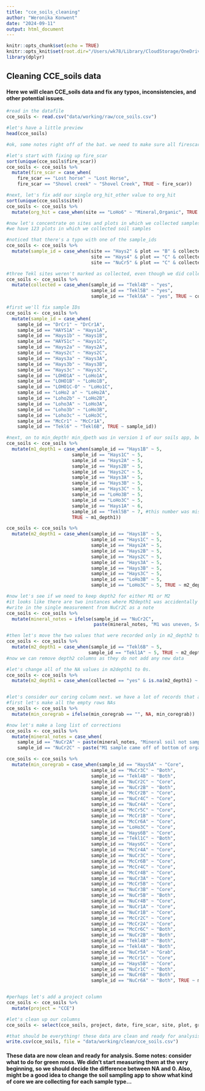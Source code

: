 ```yaml
---
title: "cce_soils_cleaning"
author: "Weronika Konwent"
date: "2024-09-11"
output: html_document
---
```


```r
knitr::opts_chunk$set(echo = TRUE)
knitr::opts_knit$set(root.dir="/Users/wk78/Library/CloudStorage/OneDrive-NorthernArizonaUniversity/R/CCE")
library(dplyr)
```

## Cleaning CCE_soils data
#### Here we will clean CCE_soils data and fix any typos, inconsistencies, and other potential issues.


```r
#read in the datafile
cce_soils <- read.csv("data/working/raw/cce_soils.csv")

#let's have a little preview
head(cce_soils)

#ok, some notes right off of the bat. we need to make sure all firescars and sites are standardized, fix any mispellings in, add org_hit_other to org_hit, think about NAs and missing values, maybe remove mineral 2 measurements, remove min_depth

#let's start with fixing up fire_scar
sort(unique(cce_soils$fire_scar))
cce_soils <- cce_soils %>%
  mutate(fire_scar = case_when(
    fire_scar == "Lost horse" ~ "Lost Horse",
    fire_scar == "Shovel creek" ~ "Shovel Creek", TRUE ~ fire_scar))

#next, let's fix add our single org_hit_other value to org_hit
sort(unique(cce_soils$site))
cce_soils <- cce_soils %>%
  mutate(org_hit = case_when(site == "LoHo6" ~ "Mineral,Organic", TRUE ~ org_hit))

#now let's concentrate on sites and plots in which we collected samples
#we have 123 plots in which we collected soil samples

#noticed that there's a typo with one of the sample_ids
cce_soils <- cce_soils %>%
  mutate(sample_id = case_when(site == "Hays2" & plot == "B" & collected == "yes" ~ "Hays2B", 
                               site == "Hays4" & plot == "C" & collected == "yes" ~ "Hays4C",
                               site == "NuCr5" & plot == "C" & collected == "yes" ~ "NuCr5C", TRUE ~ sample_id))

#three Tekl sites weren't marked as collected, even though we did collect soils there
cce_soils <- cce_soils %>%
  mutate(collected = case_when(sample_id == "Tekl4B" ~ "yes", 
                               sample_id == "Tekl5B" ~ "yes",
                               sample_id == "Tekl6A" ~ "yes", TRUE ~ collected))

#first we'll fix sample IDs
cce_soils <- cce_soils %>%
  mutate(sample_id = case_when(
    sample_id == "DrCr1" ~ "DrCr1A",
    sample_id == "HAYS1A" ~ "Hays1A",
    sample_id == "Hays1b" ~ "Hays1B",
    sample_id == "HAYS1c" ~ "Hays1C",
    sample_id == "Hays2a" ~ "Hays2A",
    sample_id == "Hays2c" ~ "Hays2C",
    sample_id == "Hays3a" ~ "Hays3A",
    sample_id == "Hays3b" ~ "Hays3B",
    sample_id == "Hays3c" ~ "Hays3C",
    sample_id == "LOHO1A" ~ "LoHo1A",
    sample_id == "LOHO1B" ~ "LoHo1B",
    sample_id == "LOHO1C-O" ~ "LoHo1C",
    sample_id == "LoHo2 a" ~ "LoHo2A",
    sample_id == "Loho2b" ~ "LoHo2B",
    sample_id == "Loho3A" ~ "LoHo3A",
    sample_id == "Loho3b" ~ "LoHo3B",
    sample_id == "Loho3c" ~ "LoHo3C",
    sample_id == "McCr1" ~ "McCr1A",
    sample_id == "Tekl6" ~ "Tekl6B", TRUE ~ sample_id))

#next, on to min_depth! min_dpeth was in version 1 of our soils app, before we added M1 and M2 measurements. let's move all of the pertinent information from min_depth to M1 and M2, so that we can delete min_depth
cce_soils <- cce_soils %>%
  mutate(m1_depth1 = case_when(sample_id == "Hays1B" ~ 5, 
                        sample_id == "Hays1C" ~ 5, 
                        sample_id == "Hays2A" ~ 5,
                        sample_id == "Hays2B" ~ 5,
                        sample_id == "Hays2C" ~ 5,
                        sample_id == "Hays3A" ~ 5,
                        sample_id == "Hays3B" ~ 5,
                        sample_id == "Hays3C" ~ 5,
                        sample_id == "LoHo3B" ~ 5,
                        sample_id == "LoHo3C" ~ 5,
                        sample_id == "Hays1A" ~ 6, 
                        sample_id == "Tekl5B" ~ 7, #this number was missing from m1_depth 1, but was pulled from the notes
                        TRUE ~ m1_depth1))

cce_soils <- cce_soils %>%
  mutate(m2_depth1 = case_when(sample_id == "Hays1B" ~ 5, 
                               sample_id == "Hays1C" ~ 5, 
                               sample_id == "Hays2A" ~ 5,
                               sample_id == "Hays2B" ~ 5,
                               sample_id == "Hays2C" ~ 5,
                               sample_id == "Hays3A" ~ 5,
                               sample_id == "Hays3B" ~ 5,
                               sample_id == "Hays3C" ~ 5,
                               sample_id == "LoHo3B" ~ 5,
                               sample_id == "LoHo3C" ~ 5, TRUE ~ m2_depth1))

#now let's see if we need to keep depth2 for either M1 or M2
#it looks like there are two instances where M2depth1 was accidentally recorded in depth2. there is one instance in which there is a useful number in m1depth2 (NuCr2C). 
#write in the single measurement from NuCr2C as a note
cce_soils <- cce_soils %>%
  mutate(mineral_notes = ifelse(sample_id == "NuCr2C", 
                                paste(mineral_notes, "M1 was uneven, 5cm and 4cm", sep = " "), mineral_notes))

#then let's move the two values that were recorded only in m2_depth2 to m2_depth1
cce_soils <- cce_soils %>%
  mutate(m2_depth1 = case_when(sample_id == "Tekl6B" ~ 5, 
                              sample_id == "Tekl1A" ~ 5, TRUE ~ m2_depth1))
#now we can remove depth2 columns as they do not add any new data

#let's change all of the NA values in m2depth1 to 0s.
cce_soils <- cce_soils %>%
  mutate(m2_depth1 = case_when(collected == "yes" & is.na(m2_depth1) ~ 0, TRUE ~ m2_depth1))


#let's consider our coring column next. we have a lot of records that are missing values. this may be a question of backfilling the information site by site...
#first let's make all the empty rows NAs
cce_soils <- cce_soils %>%
  mutate(min_coregrab = ifelse(min_coregrab == "", NA, min_coregrab))

#now let's make a long list of corrections
cce_soils <- cce_soils %>%
  mutate(mineral_notes = case_when(
    sample_id == "NuCr2A" ~ paste(mineral_notes, "Mineral soil not sampled, too rocky"),
    sample_id == "NuCr2C" ~ paste("M1 sample came off of bottom of organic sample, depth is estimated. Length and width are same dimensions as brownie. M2 sample taken as core below", mineral_notes), TRUE ~ mineral_notes))

cce_soils <- cce_soils %>%
  mutate(min_coregrab = case_when(sample_id == "Hays5A" ~ "Core", 
                               sample_id == "MuCr3C" ~ "Both", 
                               sample_id == "Tekl4B" ~ "Both",
                               sample_id == "NuCr2C" ~ "Core",
                               sample_id == "NuCr2B" ~ "Both",
                               sample_id == "McCr2B" ~ "Core",
                               sample_id == "NuCr4C" ~ "Core",
                               sample_id == "NuCr4A" ~ "Core",
                               sample_id == "McCr5C" ~ "Core",
                               sample_id == "McCr1B" ~ "Core", 
                               sample_id == "McCr6A" ~ "Core",
                               sample_id == "LoHo3C" ~ "Core",
                               sample_id == "Hays6B" ~ "Core",
                               sample_id == "Tekl1C" ~ "Both",
                               sample_id == "Hays6C" ~ "Core", 
                               sample_id == "McCr4A" ~ "Core",
                               sample_id == "NuCr3C" ~ "Core",
                               sample_id == "McCr6B" ~ "Core",
                               sample_id == "McCr4C" ~ "Core",
                               sample_id == "McCr4B" ~ "Core", 
                               sample_id == "NuCr3A" ~ "Core", 
                               sample_id == "McCr5B" ~ "Core",
                               sample_id == "NuCr3B" ~ "Core",
                               sample_id == "NuCr5B" ~ "Both",
                               sample_id == "NuCr4B" ~ "Core",
                               sample_id == "NuCr1A" ~ "Core", 
                               sample_id == "NuCr1B" ~ "Core", 
                               sample_id == "McCr2C" ~ "Core",
                               sample_id == "McCr2A" ~ "Core",
                               sample_id == "McCr6C" ~ "Both",
                               sample_id == "NuCr2B" ~ "Both",
                               sample_id == "Tekl4B" ~ "Both", 
                               sample_id == "Tekl4A" ~ "Both", 
                               sample_id == "NuCr5A" ~ "Grab",
                               sample_id == "McCr1C" ~ "Core",
                               sample_id == "Hays5B" ~ "Core", 
                               sample_id == "NuCr1C" ~ "Both", 
                               sample_id == "NuCr6B" ~ "Both",
                               sample_id == "NuCr6A" ~ "Both", TRUE ~ min_coregrab))


#perhaps let's add a project column
cce_soils <- cce_soils %>%
  mutate(project = "CCE")

#let's clean up our columns
cce_soils <- select(cce_soils, project, date, fire_scar, site, plot, green_moss, depth1, org_hit, thaw_d, thaw_hit, ar_sol_depth1, ar_sol_hit, ar_height1, ar_height2, ar_height3, collected, sample_id, sample_depth1, sample_depth2, sample_width1, sample_width2, sample_length1, sample_length2, organic_notes, m1_depth1, m2_depth1, min_coregrab, mineral_notes, general_notes, sample_photo)

#that should be everything! these data are clean and ready for analysis
write.csv(cce_soils, file = "data/working/clean/cce_soils.csv")
```

#### These data are now clean and ready for analysis. Some notes: consider what to do for green moss. We didn't start measuring them at the very beginning, so we should decide the difference between NA and 0. Also, might be a good idea to change the soil sampling app to show what kind of core we are collecting for each sample type...
